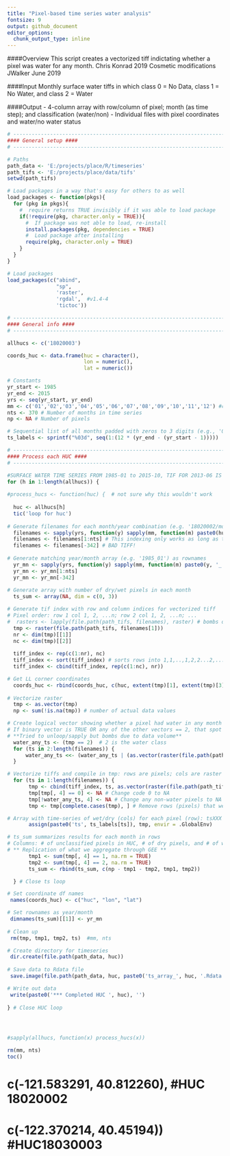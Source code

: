 ```yaml
---
title: "Pixel-based time series water analysis"
fontsize: 9
output: github_document
editor_options:
  chunk_output_type: inline
---
```



####Overview
This script creates a vectorized tiff indictating whether a pixel was water for any month.
Chris Konrad 2019
Cosmetic modifications JWalker June 2019

####Input
Monthly surface water tiffs in which class 0 = No Data, class 1 = No Water, and class 2 = Water

####Output
  - 4-column array with row/column of pixel; month (as time step); and classification (water/non)
  - Individual files with pixel coordinates and water/no water status

```r

# ---------------------------------------------------------------------- #
#### General setup ####
# ---------------------------------------------------------------------- #

# Paths
path_data <- 'E:/projects/place/R/timeseries'
path_tifs <- 'E:/projects/place/data/tifs'
setwd(path_tifs)

# Load packages in a way that's easy for others to as well
load_packages <- function(pkgs){
  for (pkg in pkgs){
    #  require returns TRUE invisibly if it was able to load package
    if(!require(pkg, character.only = TRUE)){
      #  If package was not able to load, re-install
      install.packages(pkg, dependencies = TRUE)
      #  Load package after installing
      require(pkg, character.only = TRUE)
    }
  }
}

# Load packages
load_packages(c("abind", 
                "sp", 
                'raster',
                'rgdal',  #v1.4-4
                'tictoc'))
```

```r

# ---------------------------------------------------------------------- #
#### General info ####
# ---------------------------------------------------------------------- #

allhucs <- c('18020003')

coords_huc <- data.frame(huc = character(),
                         lon = numeric(),
                         lat = numeric())

# Constants
yr_start <- 1985
yr_end <- 2015
yrs <- seq(yr_start, yr_end)
mm <- c('01','02','03','04','05','06','07','08','09','10','11','12') #c(paste0('0', seq(1, 9)), seq(10, 12))
nts <- 370 # Number of months in time series
np <- NA # Number of pixels

# Sequential list of all months padded with zeros to 3 digits (e.g., '001')
ts_labels <- sprintf("%03d", seq(1:(12 * (yr_end - (yr_start - 1)))))

```


```r

# ---------------------------------------------------------------------- #
#### Process each HUC ####
# ---------------------------------------------------------------------- #

#SURFACE WATER TIME SERIES FROM 1985-01 to 2015-10, TIF FOR 2013-06 IS BAD
for (h in 1:length(allhucs)) {
  
#process_hucs <- function(huc) {  # not sure why this wouldn't work
  
  huc <- allhucs[h]
  tic('loop for huc')
  
# Generate filenames for each month/year combination (e.g. '18020002/monthly_water_1985_01_18020002.tif') to import files
  filenames <- sapply(yrs, function(y) sapply(mm, function(m) paste0(huc, '/monthly_water_', y, '_', m, '_', huc, '.tif')))
  filenames <- filenames[1:nts] # This indexing only works as long as the first year is complete and the last is incomplete
  filenames <- filenames[-342] # BAD TIFF!
  
# Generate matching year/month array (e.g. '1985_01') as rownames
  yr_mn <- sapply(yrs, function(y) sapply(mm, function(m) paste0(y, '_', m)) ) # generate labels
  yr_mn <- yr_mn[1:nts]
  yr_mn <- yr_mn[-342]
  
# Generate array with number of dry/wet pixels in each month
  ts_sum <- array(NA, dim = c(0, 3)) 

# Generate tif index with row and column indices for vectorized tiff
# Pixel order: row 1 col 1, 2, ...n; row 2 col 1, 2, ...n; ... 
#  rasters <- lapply(file.path(path_tifs, filenames), raster) # bombs otherwise
  tmp <- raster(file.path(path_tifs, filenames[1]))
  nr <- dim(tmp)[[1]] 
  nc <- dim(tmp)[[2]]
  
  tiff_index <- rep(c(1:nr), nc)
  tiff_index <- sort(tiff_index) # sorts rows into 1,1,..,1,2,2...2,...
  tiff_index <- cbind(tiff_index, rep(c(1:nc), nr))

# Get LL corner coordinates
  coords_huc <- rbind(coords_huc, c(huc, extent(tmp)[1], extent(tmp)[3]))
  
# Vectorize raster
  tmp <- as.vector(tmp)  
  np <- sum(!is.na(tmp)) # number of actual data values

# Create logical vector showing whether a pixel had water in any month to ID pixels to model
# If binary vector is TRUE OR any of the other vectors == 2, that spot gets a TRUE for water
# **Tried to unloop/sapply but bombs due to data volume**
  water_any_ts <- (tmp == 2)  # 2 is the water class
  for (ts in 2:length(filenames)) {
      water_any_ts <<- (water_any_ts | (as.vector(raster(file.path(path_tifs, filenames[ts]))) == 2))
  }

# Vectorize tiffs and compile in tmp: rows are pixels; cols are raster rows/cols/ts code/classification code
  for (ts in 1:length(filenames)) {
       tmp <- cbind(tiff_index, ts, as.vector(raster(file.path(path_tifs, filenames[ts])))) 
       tmp[tmp[, 4] == 0] <- NA # Change code 0 to NA 
       tmp[!water_any_ts, 4] <- NA # Change any non-water pixels to NA
       tmp <- tmp[complete.cases(tmp), ] # Remove rows (pixels) that were dry in that month

# Array with time-series of wet/dry (cols) for each pixel (row): tsXXX where XXX is serial code for month from 001 to 370
       assign(paste0('ts', ts_labels[ts]), tmp, envir = .GlobalEnv)

# ts_sum summarizes results for each month in rows
# Columns: # of unclassified pixels in HUC, # of dry pixels, and # of wet pixels
# ** Replication of what we aggregate through GEE **
       tmp1 <- sum(tmp[, 4] == 1, na.rm = TRUE)
       tmp2 <- sum(tmp[, 4] == 2, na.rm = TRUE)
       ts_sum <- rbind(ts_sum, c(np - tmp1 - tmp2, tmp1, tmp2))

  } # Close ts loop

# Set coordinate df names 
 names(coords_huc) <- c("huc", "lon", "lat")

# Set rownames as year/month
 dimnames(ts_sum)[[1]] <- yr_mn
  
# Clean up 
 rm(tmp, tmp1, tmp2, ts)  #mm, nts

# Create directory for timeseries
 dir.create(file.path(path_data, huc))
 
# Save data to Rdata file 
 save.image(file.path(path_data, huc, paste0('ts_array_', huc, '.Rdata')))

# Write out data
 write(paste0('*** Completed HUC ', huc), '')
  
} # Close HUC loop





```


```r

#sapply(allhucs, function(x) process_hucs(x))

rm(mm, nts)
toc()

```



#  c(-121.583291, 40.812260), #HUC 18020002
#  c(-122.370214, 40.45194)) #HUC18030003